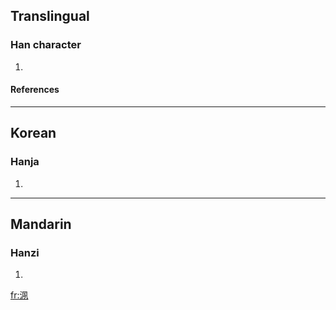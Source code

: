 ==Translingual==
===Han character===
{{Han char|rn=85|rad=水|as=06|sn=9|four=3711<sub>0</sub>|canj=水竹弓弓 (EHNN)}}
# {{defn|Han|sort=水06}}
====References====
{{Han ref|kx=0621.230|dkj=17404|dj=1018.020|hdz=31613.030|uh=6D2C|ud=27948|bh=CFA9|bd=53161}}

----
==Korean==
===Hanja===
{{ko-hanja|hangeul=속|eumhun=|rv=sok|mr=sok|y=sok}}
# {{defn|Korean}}

----
==Mandarin==
===Hanzi===
{{cmn-hanzi|pin=[[dào]] (dao4), [[shuò]] (shuo4), [[táo]] (tao2), [[yáo]] (yao2)|wg=tao<sup>4</sup>, shuo<sup>4</sup>, t'ao<sup>2</sup>, yao<sup>2</sup>}}
# {{defn|Mandarin}}

[[fr:洬]]
